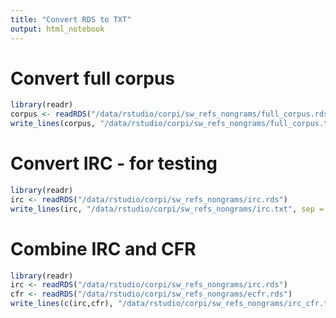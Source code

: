 ```yaml
---
title: "Convert RDS to TXT"
output: html_notebook
---
```

# Convert full corpus
```r
library(readr)
corpus <- readRDS("/data/rstudio/corpi/sw_refs_nongrams/full_corpus.rds")
write_lines(corpus, "/data/rstudio/corpi/sw_refs_nongrams/full_corpus.txt", sep = " ")
```

# Convert IRC - for testing
```r
library(readr)
irc <- readRDS("/data/rstudio/corpi/sw_refs_nongrams/irc.rds")
write_lines(irc, "/data/rstudio/corpi/sw_refs_nongrams/irc.txt", sep = " ")
```

# Combine IRC and CFR
```r
library(readr)
irc <- readRDS("/data/rstudio/corpi/sw_refs_nongrams/irc.rds")
cfr <- readRDS("/data/rstudio/corpi/sw_refs_nongrams/ecfr.rds")
write_lines(c(irc,cfr), "/data/rstudio/corpi/sw_refs_nongrams/irc_cfr.txt", sep = " ")
```
